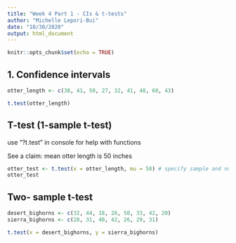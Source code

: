 ```yaml
---
title: "Week 4 Part 1 - CIs & t-tests"
author: "Michelle Lepori-Bui"
date: "10/30/2020"
output: html_document
---
```


```r
knitr::opts_chunk$set(echo = TRUE)
```

## 1. Confidence intervals

```r
otter_length <- c(38, 41, 50, 27, 32, 41, 48, 60, 43)

t.test(otter_length)
```

## T-test (1-sample t-test)

use "?t.test" in console for help with functions

See a claim: mean otter length is 50 inches

```r
otter_test <- t.test(x = otter_length, mu = 50) # specify sample and null hypothesis
otter_test
```

## Two- sample t-test

```r
desert_bighorns <- c(32, 44, 18, 26, 50, 33, 42, 20)
sierra_bighorns <- c(28, 31, 40, 42, 26, 29, 31)

t.test(x = desert_bighorns, y = sierra_bighorns)
```


























